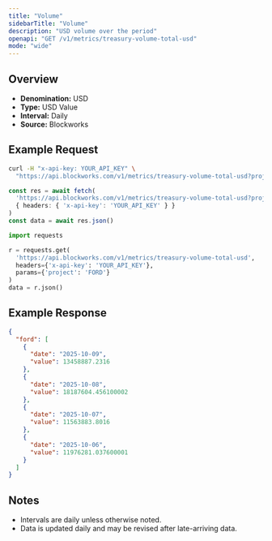 ```yaml
---
title: "Volume"
sidebarTitle: "Volume"
description: "USD volume over the period"
openapi: "GET /v1/metrics/treasury-volume-total-usd"
mode: "wide"
---
```


## Overview

- **Denomination:** USD
- **Type:** USD Value
- **Interval:** Daily
- **Source:** Blockworks

## Example Request

<CodeGroup>

```bash cURL
curl -H "x-api-key: YOUR_API_KEY" \
  "https://api.blockworks.com/v1/metrics/treasury-volume-total-usd?project=FORD"
```

```typescript TypeScript
const res = await fetch(
  'https://api.blockworks.com/v1/metrics/treasury-volume-total-usd?project=FORD',
  { headers: { 'x-api-key': 'YOUR_API_KEY' } }
)
const data = await res.json()
```

```python Python
import requests

r = requests.get(
  'https://api.blockworks.com/v1/metrics/treasury-volume-total-usd',
  headers={'x-api-key': 'YOUR_API_KEY'},
  params={'project': 'FORD'}
)
data = r.json()
```

</CodeGroup>

## Example Response

```json
{
  "ford": [
    {
      "date": "2025-10-09",
      "value": 13458887.2316
    },
    {
      "date": "2025-10-08",
      "value": 18187604.456100002
    },
    {
      "date": "2025-10-07",
      "value": 11563883.8016
    },
    {
      "date": "2025-10-06",
      "value": 11976281.037600001
    }
  ]
}
```

## Notes
- Intervals are daily unless otherwise noted.
- Data is updated daily and may be revised after late-arriving data.